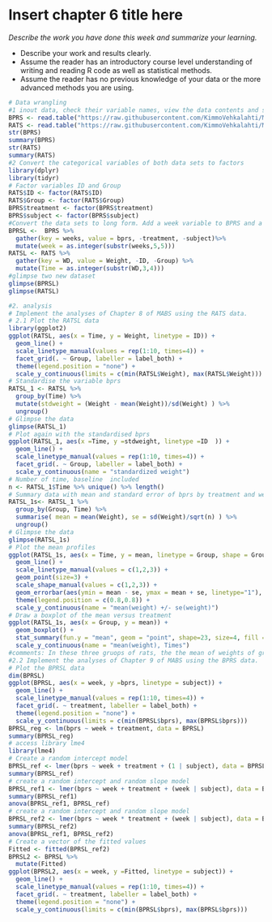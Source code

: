 # Insert chapter 6 title here

*Describe the work you have done this week and summarize your learning.*

- Describe your work and results clearly. 
- Assume the reader has an introductory course level understanding of writing and reading R code as well as statistical methods.
- Assume the reader has no previous knowledge of your data or the more advanced methods you are using.
```r
# Data wrangling 
#1 inout data, check their variable names, view the data contents and structures, and create some brief summaries of the variables
BPRS <- read.table("https://raw.githubusercontent.com/KimmoVehkalahti/MABS/master/Examples/data/BPRS.txt", sep  =" ", header = T)
RATS <- read.table("https://raw.githubusercontent.com/KimmoVehkalahti/MABS/master/Examples/data/rats.txt", header = TRUE, sep = '\t')
str(BPRS)
summary(BPRS)
str(RATS)
summary(RATS)
#2 Convert the categorical variables of both data sets to factors
library(dplyr)
library(tidyr)
# Factor variables ID and Group
RATS$ID <- factor(RATS$ID)
RATS$Group <- factor(RATS$Group)
BPRS$treatment <- factor(BPRS$treatment)
BPRS$subject <- factor(BPRS$subject)
#Convert the data sets to long form. Add a week variable to BPRS and a Time variable to RATS.
BPRSL <-  BPRS %>% 
  gather(key = weeks, value = bprs, -treatment, -subject)%>% 
  mutate(week = as.integer(substr(weeks,5,5)))
RATSL <- RATS %>%
  gather(key = WD, value = Weight, -ID, -Group) %>%
  mutate(Time = as.integer(substr(WD,3,4))) 
#glimpse two new dataset
glimpse(BPRSL)
glimpse(RATSL)

```

```r
#2. analysis
# Implement the analyses of Chapter 8 of MABS using the RATS data. 
# 2.1 Plot the RATSL data
library(ggplot2)
ggplot(RATSL, aes(x = Time, y = Weight, linetype = ID)) +
  geom_line() +
  scale_linetype_manual(values = rep(1:10, times=4)) +
  facet_grid(. ~ Group, labeller = label_both) +
  theme(legend.position = "none") + 
  scale_y_continuous(limits = c(min(RATSL$Weight), max(RATSL$Weight)))
# Standardise the variable bprs
RATSL_1 <- RATSL %>%
  group_by(Time) %>%
  mutate(stdweight = (Weight - mean(Weight))/sd(Weight) ) %>%
  ungroup()
# Glimpse the data
glimpse(RATSL_1)
# Plot again with the standardised bprs
ggplot(RATSL_1, aes(x =Time, y =stdweight, linetype =ID  )) +
  geom_line() +
  scale_linetype_manual(values = rep(1:10, times=4)) +
  facet_grid(. ~ Group, labeller = label_both) +
  scale_y_continuous(name = "standardized weight")
# Number of time, baseline  included
n <- RATSL_1$Time %>% unique() %>% length()
# Summary data with mean and standard error of bprs by treatment and week 
RATSL_1s<- RATSL_1 %>%
  group_by(Group, Time) %>%
  summarise( mean = mean(Weight), se = sd(Weight)/sqrt(n) ) %>%
  ungroup()
# Glimpse the data
glimpse(RATSL_1s)
# Plot the mean profiles
ggplot(RATSL_1s, aes(x = Time, y = mean, linetype = Group, shape = Group)) +
  geom_line() +
  scale_linetype_manual(values = c(1,2,3)) +
  geom_point(size=3) +
  scale_shape_manual(values = c(1,2,3)) +
  geom_errorbar(aes(ymin = mean - se, ymax = mean + se, linetype="1"), width=0.3) +
  theme(legend.position = c(0.8,0.8)) +
  scale_y_continuous(name = "mean(weight) +/- se(weight)")
# Draw a boxplot of the mean versus treatment
ggplot(RATSL_1s, aes(x = Group, y = mean)) +
  geom_boxplot() +
  stat_summary(fun.y = "mean", geom = "point", shape=23, size=4, fill = "white") +
  scale_y_continuous(name = "mean(weight), Times")
#comments: In these three gruops of rats, the the mean of weights of gruop1 is much lower than gruop2 and gruop3 counterpart.
#2.2 Implement the analyses of Chapter 9 of MABS using the BPRS data. 
# Plot the BPRSL data
dim(BPRSL)
ggplot(BPRSL, aes(x = week, y =bprs, linetype = subject)) +
  geom_line() +
  scale_linetype_manual(values = rep(1:10, times=4)) +
  facet_grid(. ~ treatment, labeller = label_both) +
  theme(legend.position = "none") + 
  scale_y_continuous(limits = c(min(BPRSL$bprs), max(BPRSL$bprs)))
BPRSL_reg <- lm(bprs ~ week + treatment, data = BPRSL)
summary(BPRSL_reg)
# access library lme4
library(lme4)
# Create a random intercept model
BPRSL_ref <- lmer(bprs ~ week + treatment + (1 | subject), data = BPRSL, REML = FALSE)
summary(BPRSL_ref)
# create a random intercept and random slope model
BPRSL_ref1 <- lmer(bprs ~ week + treatment + (week | subject), data = BPRSL, REML = FALSE)
summary(BPRSL_ref1)
anova(BPRSL_ref1, BPRSL_ref)
# create a random intercept and random slope model
BPRSL_ref2 <- lmer(bprs ~ week * treatment + (week | subject), data = BPRSL, REML = FALSE)
summary(BPRSL_ref2)
anova(BPRSL_ref1, BPRSL_ref2)
# Create a vector of the fitted values
Fitted <- fitted(BPRSL_ref2)
BPRSL2 <- BPRSL %>%
  mutate(Fitted)
ggplot(BPRSL2, aes(x = week, y =Fitted, linetype = subject)) +
  geom_line() +
  scale_linetype_manual(values = rep(1:10, times=4)) +
  facet_grid(. ~ treatment, labeller = label_both) +
  theme(legend.position = "none") + 
  scale_y_continuous(limits = c(min(BPRSL$bprs), max(BPRSL$bprs)))


```

